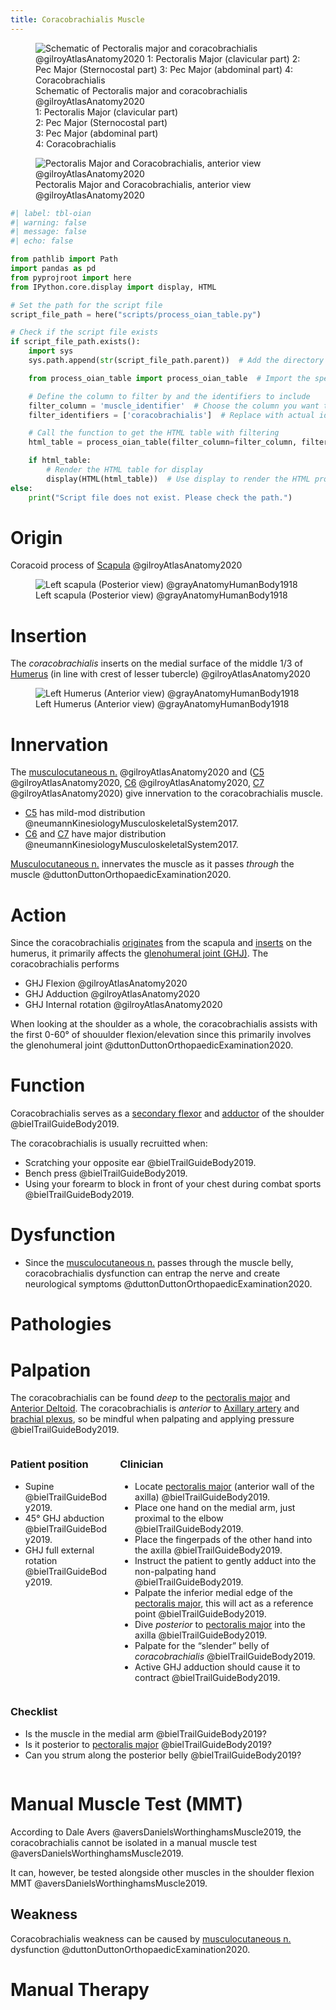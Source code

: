 ```yaml
---
title: Coracobrachialis Muscle
---
```


:::{layout-ncol="2"}
![Schematic of Pectoralis major and coracobrachialis @gilroyAtlasAnatomy2020 </br> 1: Pectoralis Major (clavicular part) <br> 2: Pec Major (Sternocostal part) </br> 3: Pec Major (abdominal part) </br> 4: Coracobrachialis](/The Archive/Anatomy/Skeletal Muscles/Upper Limb Muscles/Axioappendicular Anterior Muscles/images/gilroyatlas fig25.25a pectoralis major and coracobrachialis schematic.png)

![Pectoralis Major and Coracobrachialis, anterior view @gilroyAtlasAnatomy2020](/The Archive/Anatomy/Skeletal Muscles/Upper Limb Muscles/Axioappendicular Anterior Muscles/images/gilroyatlas fig25.25c pectoralis major and coracobrachialis.png)
:::

```python
#| label: tbl-oian
#| warning: false
#| message: false
#| echo: false

from pathlib import Path
import pandas as pd
from pyprojroot import here
from IPython.core.display import display, HTML

# Set the path for the script file
script_file_path = here("scripts/process_oian_table.py")

# Check if the script file exists
if script_file_path.exists():
    import sys
    sys.path.append(str(script_file_path.parent))  # Add the directory of the script to the system path

    from process_oian_table import process_oian_table  # Import the specific function

    # Define the column to filter by and the identifiers to include
    filter_column = 'muscle_identifier'  # Choose the column you want to filter by
    filter_identifiers = ['coracobrachialis']  # Replace with actual identifiers you want to include

    # Call the function to get the HTML table with filtering
    html_table = process_oian_table(filter_column=filter_column, filter_identifiers=filter_identifiers)

    if html_table:
        # Render the HTML table for display
        display(HTML(html_table))  # Use display to render the HTML properly
else:
    print("Script file does not exist. Please check the path.")

```



# Origin {#origin}

Coracoid process of [Scapula]({{< var ref-scapula-bone.path >}}) @gilroyAtlasAnatomy2020

![Left scapula (Posterior view) @grayAnatomyHumanBody1918](/The Archive/Images/Gray anatomy 1918 images/Osteology/image203 gray1918 Left scapula. Dorsal surface.gif){#fig-gray1918-image203}

# Insertion {#insertion}

The *coracobrachialis* inserts on the medial surface of the middle 1/3 of [Humerus]({{< var ref-humerus-bone.path >}}) (in line with crest of lesser tubercle) @gilroyAtlasAnatomy2020

![Left Humerus (Anterior view) @grayAnatomyHumanBody1918](/The Archive/Images/Gray anatomy 1918 images/Osteology/image207 gray1918 Left humerus. Anterior view.gif){#fig-gray1918-image207}

# Innervation {#innervation}

The [musculocutaneous n.]({{< var ref-musculocutaneous-nerve.path >}}) @gilroyAtlasAnatomy2020 and ([C5]({{< var ref-nerve-root.c5 >}}) @gilroyAtlasAnatomy2020, [C6]({{< var ref-nerve-root.c6 >}}) @gilroyAtlasAnatomy2020, [C7]({{< var ref-nerve-root.c7 >}}) @gilroyAtlasAnatomy2020) give innervation to the coracobrachialis muscle.


- [C5]({{< var ref-nerve-root.c5 >}}) has mild-mod distribution @neumannKinesiologyMusculoskeletalSystem2017.
- [C6]({{< var ref-nerve-root.c6 >}}) and [C7]({{< var ref-nerve-root.c7 >}}) have major distribution @neumannKinesiologyMusculoskeletalSystem2017.

[Musculocutaneous n.]({{< var ref-musculocutaneous-nerve.path >}}) innervates the muscle as it passes *through* the muscle @duttonDuttonOrthopaedicExamination2020.


# Action {#action}

Since the coracobrachialis [originates](#origin) from the scapula and [inserts](#insertion) on the humerus, it primarily affects the [glenohumeral joint (GHJ)]({{< ref-glenohumeral-joint.path >}}).
The coracobrachialis performs

- GHJ Flexion @gilroyAtlasAnatomy2020
- GHJ Adduction @gilroyAtlasAnatomy2020
- GHJ Internal rotation @gilroyAtlasAnatomy2020

When looking at the shoulder as a whole, the coracobrachialis assists with the first 0-60&deg; of shouulder flexion/elevation since this primarily involves the glenohumeral joint @duttonDuttonOrthopaedicExamination2020.

# Function

Coracobrachialis serves as a [secondary flexor]({{< var ref-shoulder-flexor-muscle-group.path >}}) and [adductor]({{< var ref-shoulder-adductor-muscle-group.path >}}) of the shoulder @bielTrailGuideBody2019.

 The coracobrachialis is usually recruitted when:

 - Scratching your opposite ear @bielTrailGuideBody2019.
 - Bench press @bielTrailGuideBody2019.
 - Using your forearm to block in front of your chest during combat sports @bielTrailGuideBody2019.

# Dysfunction

- Since the [musculocutaneous n.]({{< var ref-musculocutaneous-nerve.path >}}) passes through the muscle belly, coracobrachialis dysfunction can entrap the nerve and create neurological symptoms @duttonDuttonOrthopaedicExamination2020.

# Pathologies

# Palpation

The coracobrachialis can be found *deep* to the [pectoralis major]({{< var ref-pectoralis-major.path >}}) and [Anterior Deltoid]({{< var ref-deltoid-muscle-anterior.path >}}).
The coracobrachialis is *anterior* to [Axillary artery]({{< var ref-axillary-artery.path >}}) and [brachial plexus]({{< var ref-brachial-plexus.path >}}), so be mindful when palpating and applying pressure @bielTrailGuideBody2019.


::: {.columns}
::: {.column}
### Patient position

- Supine @bielTrailGuideBody2019.
- 45&deg; GHJ abduction @bielTrailGuideBody2019.
- GHJ full external rotation @bielTrailGuideBody2019.

:::
::: {.column}

### Clinician

- Locate [pectoralis major]({{< var ref-pectoralis-major.path >}}) (anterior wall of the axilla) @bielTrailGuideBody2019.
- Place one hand on the medial arm, just proximal to the elbow  @bielTrailGuideBody2019.
- Place the fingerpads of the other hand into the axilla @bielTrailGuideBody2019.
- Instruct the patient to gently adduct into the non-palpating hand @bielTrailGuideBody2019.
- Palpate the inferior medial edge of the [pectoralis major]({{< var ref-pectoralis-major.path >}}), this will act as a reference point @bielTrailGuideBody2019.
- Dive *posterior* to [pectoralis major]({{< var ref-pectoralis-major.palpation >}}) into the axilla @bielTrailGuideBody2019.
- Palpate for the "slender" belly of *coracobrachialis* @bielTrailGuideBody2019.
- Active GHJ adduction should cause it to contract @bielTrailGuideBody2019.

:::
:::

::: {.columns}
::: {.column}
### Checklist

- Is the muscle in the medial arm @bielTrailGuideBody2019?
- Is it posterior to [pectoralis major]({{< var ref-pectoralis-major.path >}}) @bielTrailGuideBody2019?
- Can you strum along the posterior belly @bielTrailGuideBody2019? 

:::
::: {.column}
:::
:::







# Manual Muscle Test (MMT) {#mmt}

According to Dale Avers @aversDanielsWorthinghamsMuscle2019, the coracobrachialis cannot be isolated in a manual muscle test @aversDanielsWorthinghamsMuscle2019.

It can, however, be tested alongside other muscles in the shoulder flexion MMT @aversDanielsWorthinghamsMuscle2019.

## Weakness

Coracobrachialis weakness can be caused by [musculocutaneous n.]({{< var ref-musculocutaneous-nerve.path >}}) dysfunction @duttonDuttonOrthopaedicExamination2020.

# Manual Therapy